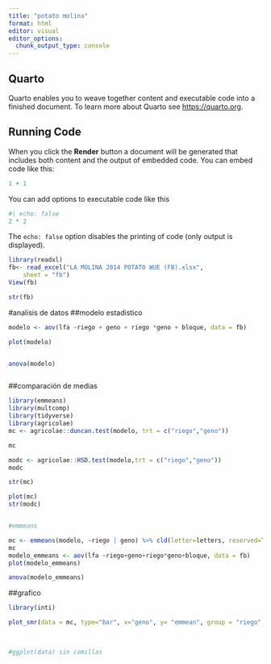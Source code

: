```yaml
---
title: "potato molina"
format: html
editor: visual
editor_options: 
  chunk_output_type: console
---
```


## Quarto

Quarto enables you to weave together content and executable code into a finished document. To learn more about Quarto see <https://quarto.org>.

## Running Code

When you click the **Render** button a document will be generated that includes both content and the output of embedded code. You can embed code like this:

```r
1 + 1
```

You can add options to executable code like this

```r
#| echo: false
2 * 2
```

The `echo: false` option disables the printing of code (only output is displayed).


```r
library(readxl)
fb<- read_excel("LA MOLINA 2014 POTATO WUE (FB).xlsx", 
    sheet = "fb")
View(fb)

str(fb)
```



#analisis de datos
##modelo estadistico
```r
modelo <- aov(lfa ~riego + geno + riego *geno + bloque, data = fb)

plot(modelo)


anova(modelo)



```

##comparación de medias
```r
library(emmeans)
library(multcomp)
library(tidyverse)
library(agricolae)
mc <- agricolae::duncan.test(modelo, trt = c("riego","geno"))

mc

modc <- agricolae::HSD.test(modelo,trt = c("riego","geno"))
modc

str(mc)

plot(mc)
str(modc)


#emmeans

mc <- emmeans(modelo, ~riego | geno) %>% cld(letter=letters, reserved=TRUE)
mc
modelo_emmeans <- aov(lfa ~riego+geno+riego*geno+bloque, data = fb)
plot(modelo_emmeans)

anova(modelo_emmeans)


```

##grafico

```r
library(inti)

plot_smr(data = mc, type="bar", x="geno", y= "emmean", group = "riego", sig = ".group", error = "SE", ylimits = c(0, 12000,2000))
         
         
```

```r
#ggplot(data) sin comillas
```





